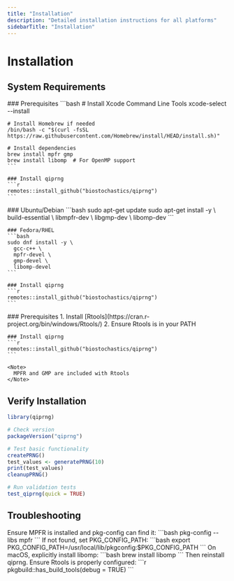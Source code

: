 ```yaml
---
title: "Installation"
description: "Detailed installation instructions for all platforms"
sidebarTitle: "Installation"
---
```


# Installation

## System Requirements

<Tabs>
  <Tab title="macOS">
    ### Prerequisites
    ```bash
    # Install Xcode Command Line Tools
    xcode-select --install

    # Install Homebrew if needed
    /bin/bash -c "$(curl -fsSL https://raw.githubusercontent.com/Homebrew/install/HEAD/install.sh)"

    # Install dependencies
    brew install mpfr gmp
    brew install libomp  # For OpenMP support
    ```

    ### Install qiprng
    ```r
    remotes::install_github("biostochastics/qiprng")
    ```
  </Tab>

  <Tab title="Linux">
    ### Ubuntu/Debian
    ```bash
    sudo apt-get update
    sudo apt-get install -y \
      build-essential \
      libmpfr-dev \
      libgmp-dev \
      libomp-dev
    ```

    ### Fedora/RHEL
    ```bash
    sudo dnf install -y \
      gcc-c++ \
      mpfr-devel \
      gmp-devel \
      libomp-devel
    ```

    ### Install qiprng
    ```r
    remotes::install_github("biostochastics/qiprng")
    ```
  </Tab>

  <Tab title="Windows">
    ### Prerequisites
    1. Install [Rtools](https://cran.r-project.org/bin/windows/Rtools/)
    2. Ensure Rtools is in your PATH

    ### Install qiprng
    ```r
    remotes::install_github("biostochastics/qiprng")
    ```

    <Note>
      MPFR and GMP are included with Rtools
    </Note>
  </Tab>
</Tabs>

## Verify Installation

```r
library(qiprng)

# Check version
packageVersion("qiprng")

# Test basic functionality
createPRNG()
test_values <- generatePRNG(10)
print(test_values)
cleanupPRNG()

# Run validation tests
test_qiprng(quick = TRUE)
```

## Troubleshooting

<Accordion title="MPFR library not found">
  Ensure MPFR is installed and pkg-config can find it:
  ```bash
  pkg-config --libs mpfr
  ```
  If not found, set PKG_CONFIG_PATH:
  ```bash
  export PKG_CONFIG_PATH=/usr/local/lib/pkgconfig:$PKG_CONFIG_PATH
  ```
</Accordion>

<Accordion title="OpenMP not detected">
  On macOS, explicitly install libomp:
  ```bash
  brew install libomp
  ```
  Then reinstall qiprng.
</Accordion>

<Accordion title="Compilation errors on Windows">
  Ensure Rtools is properly configured:
  ```r
  pkgbuild::has_build_tools(debug = TRUE)
  ```
</Accordion>

